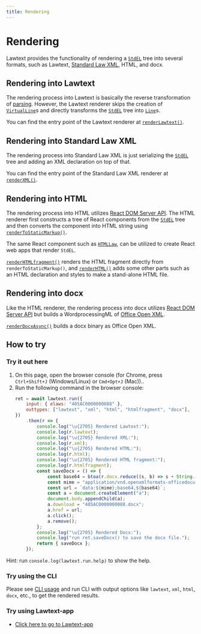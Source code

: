 ```yaml
---
title: Rendering
---
```


# Rendering

Lawtext provides the functionality of rendering a [`StdEL`](../technical/intermediate-data.mdx#stdel) tree into several formats, such as Lawtext, [Standard Law XML](https://elaws.e-gov.go.jp/file/XMLSchemaForJapaneseLaw_v3.xsd), HTML, and docx.

## Rendering into Lawtext

The rendering process into Lawtext is basically the reverse transformation of [parsing](../technical/parsing.mdx). However, the Lawtext renderer skips the creation of [`VirtualLine`](../technical/parsing.mdx#virtualline)s and directly transforms the [`StdEL`](../technical/intermediate-data.mdx#stdel) tree into [`Line`](../technical/parsing.mdx#line)s.

You can find the entry point of the Lawtext renderer at [`renderLawtext()`](../lib/core/src/renderer/lawtext/README.mdx#renderlawtext).

## Rendering into Standard Law XML

The rendering process into Standard Law XML is just serializing the [`StdEL`](../technical/intermediate-data.mdx#stdel) tree and adding an XML declaration on top of that.

You can find the entry point of the Standard Law XML renderer at [`renderXML()`](../lib/core/src/renderer/xml/README.mdx#renderxml).

## Rendering into HTML

The rendering process into HTML utilizes [React DOM Server API](https://react.dev/reference/react-dom/server). The HTML renderer first constructs a tree of React components from the [`StdEL`](../technical/intermediate-data.mdx#stdel) tree and then converts the component into HTML string using [`renderToStaticMarkup()`](https://react.dev/reference/react-dom/server/renderToStaticMarkup#rendertostaticmarkup).

The same React component such as [`HTMLLaw`](../lib/core/src/renderer/rules/law/README.mdx#htmllaw), can be utilized to create React web apps that render `StdEL`.

[`renderHTMLfragment()`](../lib/core/src/renderer/html/README.mdx#renderhtmlfragment) renders the HTML fragment directly from `renderToStaticMarkup()`, and [`renderHTML()`](../lib/core/src/renderer/html/README.mdx#renderhtml) adds some other parts such as an HTML declaration and styles to make a stand-alone HTML file.

## Rendering into docx

Like the HTML renderer, the rendering process into docx utilizes [React DOM Server API](https://react.dev/reference/react-dom/server) but builds a WordprocessingML of [Office Open XML](https://www.ecma-international.org/publications-and-standards/standards/ecma-376/).

[`renderDocxAsync()`](../lib/core/src/renderer/docx/README.mdx#renderdocxasync) builds a docx binary as Office Open XML.

## How to try

### Try it out here

1. On this page, open the browser console (for Chrome, press `Ctrl+Shift+J` (Windows/Linux) or `Cmd+Opt+J` (Mac))..
1. Run the following command in the browser console:
    ```js
    ret = await lawtext.run({
        input: { elaws: "405AC0000000088" },
        outtypes: ["lawtext", "xml", "html", "htmlfragment", "docx"],
    })
        .then(r => {
            console.log("\u{2705} Rendered Lawtext:");
            console.log(r.lawtext);
            console.log("\u{2705} Rendered XML:");
            console.log(r.xml);
            console.log("\u{2705} Rendered HTML:");
            console.log(r.html);
            console.log("\u{2705} Rendered HTML fragment:");
            console.log(r.htmlfragment);
            const saveDocx = () => {
                const base64 = btoa(r.docx.reduce((s, b) => s + String.fromCharCode(b), ""));
                const mime = "application/vnd.openxmlformats-officedocument.wordprocessingml.document";
                const url = `data:${mime};base64,${base64}`;
                const a = document.createElement("a");
                document.body.appendChild(a);
                a.download = "405AC0000000088.docx";
                a.href = url;
                a.click();
                a.remove();
            };
            console.log("\u{2705} Rendered Docx:");
            console.log("run ret.saveDocx() to save the docx file.");
            return { saveDocx };
        });
    ```

Hint: run `console.log(lawtext.run.help)` to show the help.

### Try using the CLI

Please see [CLI usage](../cli.mdx) and run CLI with output options like `lawtext`, `xml`, `html`, `docx`, etc., to get the rendered results.

### Try using Lawtext-app

- [Click here to go to Lawtext-app](https://yamachig.github.io/lawtext-app/#/v1:405AC0000000088)
